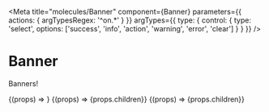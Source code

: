 

<Meta
  title="molecules/Banner"
  component={Banner}
  parameters={{ actions: { argTypesRegex: '^on.*' } }}
  argTypes={{
    type: {
      control: {
        type: 'select',
        options: ['success', 'info', 'action', 'warning', 'error', 'clear']
      }
    }
  }}
/>

# Banner

Banners!

<Canvas>
  <Story name="Default" args={{ label: 'Default', type: 'info' }}>
    {(props) => <Banner {...props} />}
  </Story>
</Canvas>

<Canvas>
  <Story
    name="Extended"
    args={{ label: 'Default', type: 'info', extended: true, children: 'Extended text' }}>
    {(props) => <Banner {...props}>{props.children}</Banner>}
  </Story>
</Canvas>

<Canvas>
  <Story
    name="Non-extendable"
    args={{
      label: 'Default',
      type: 'info',
      extended: true,
      extendable: false,
      children: 'Extended text'
    }}>
    {(props) => <Banner {...props}>{props.children}</Banner>}
  </Story>
</Canvas>

